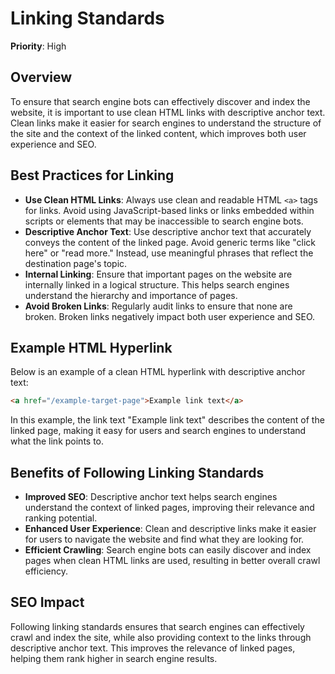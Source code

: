 
# Linking Standards

**Priority**: High

## Overview

To ensure that search engine bots can effectively discover and index the website, it is important to use clean HTML links with descriptive anchor text. Clean links make it easier for search engines to understand the structure of the site and the context of the linked content, which improves both user experience and SEO.

## Best Practices for Linking

- **Use Clean HTML Links**: Always use clean and readable HTML `<a>` tags for links. Avoid using JavaScript-based links or links embedded within scripts or elements that may be inaccessible to search engine bots.
- **Descriptive Anchor Text**: Use descriptive anchor text that accurately conveys the content of the linked page. Avoid generic terms like "click here" or "read more." Instead, use meaningful phrases that reflect the destination page's topic.
- **Internal Linking**: Ensure that important pages on the website are internally linked in a logical structure. This helps search engines understand the hierarchy and importance of pages.
- **Avoid Broken Links**: Regularly audit links to ensure that none are broken. Broken links negatively impact both user experience and SEO.

## Example HTML Hyperlink

Below is an example of a clean HTML hyperlink with descriptive anchor text:

```html
<a href="/example-target-page">Example link text</a>
```

In this example, the link text "Example link text" describes the content of the linked page, making it easy for users and search engines to understand what the link points to.

## Benefits of Following Linking Standards

- **Improved SEO**: Descriptive anchor text helps search engines understand the context of linked pages, improving their relevance and ranking potential.
- **Enhanced User Experience**: Clean and descriptive links make it easier for users to navigate the website and find what they are looking for.
- **Efficient Crawling**: Search engine bots can easily discover and index pages when clean HTML links are used, resulting in better overall crawl efficiency.

## SEO Impact

Following linking standards ensures that search engines can effectively crawl and index the site, while also providing context to the links through descriptive anchor text. This improves the relevance of linked pages, helping them rank higher in search engine results.
